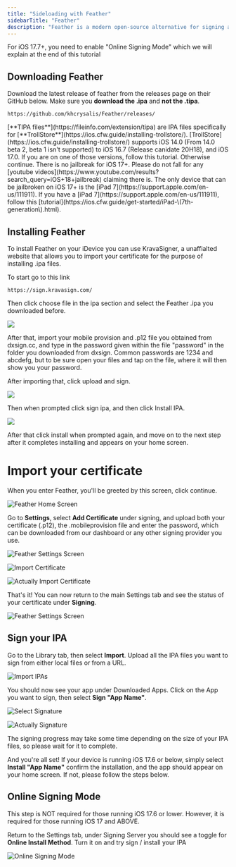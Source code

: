```yaml
---
title: "Sideloading with Feather"
sidebarTitle: "Feather"
description: "Feather is a modern open-source alternative for signing apps."
---
```


<Note>
  For iOS 17.7+, you need to enable "Online Signing Mode" which we will explain at the end of this tutorial
</Note>

## Downloading Feather

Download the latest release of feather from the releases page on their GitHub below. Make sure you **download the .ipa** and **not the .tipa**.

```
https://github.com/khcrysalis/Feather/releases/
```

<Note>
[**TIPA files**](https://fileinfo.com/extension/tipa) are IPA files specifically for [**TrollStore**](https://ios.cfw.guide/installing-trollstore/). [TrollStore](https://ios.cfw.guide/installing-trollstore/) supports iOS 14.0 (From 14.0 beta 2, beta 1 isn't supported) to iOS 16.7 (Release canidate 20H18), and iOS 17.0. If you are on one of those versions, follow this tutorial. Otherwise continue.
</Note>

<Warning>
  There is no jailbreak for iOS 17+. Please do not fall for any [youtube videos](https://www.youtube.com/results?search_query=iOS+18+jailbreak) claiming there is. The only device that can be jailbroken on iOS 17+ is the [iPad 7](https://support.apple.com/en-us/111911). If you have a [iPad 7](https://support.apple.com/en-us/111911), follow this [tutorial](https://ios.cfw.guide/get-started/iPad-\(7th-generation\).html).
</Warning>

## Installing Feather

To install Feather on your iDevice you can use KravaSigner, a unaffialted website that allows you to import your certificate for the purpose of installing .ipa files.

To start go to this link

```
https://sign.kravasign.com/
```

Then click choose file in the ipa section and select the Feather .ipa you downloaded before.

![](/choosefile.png)

After that, import your mobile provision and .p12 file you obtained from dxsign.cc, and type in the password given within the file "password" in the folder you downloaded from dxsign. Common passwords are 1234 and abcdefg, but to be sure open your files and tap on the file, where it will then show you your password.

After importing that, click upload and sign.

![](/uploadandsign.png)

Then when prompted click sign ipa, and then click Install IPA.

![](/install.png)

After that click install when prompted again, and move on to the next step after it completes installing and appears on your home screen.

# Import your certificate

When you enter Feather, you'll be greeted by this screen, click continue.

![Feather Home Screen](/images/Feather/home_screen.jpeg)

Go to **Settings**, select **Add Certificate** under signing, and upload both your certificate (.p12), the .mobileprovision file and enter the password, which can be downloaded from our dashboard or any other signing provider you use.

![Feather Settings Screen](/images/Feather/settings_screen.jpeg)

![Import Certificate](/images/Feather/import_certificate.jpeg)

![Actually Import Certificate](/images/Feather/actually_import_certificate.jpeg)

That's it! You can now return to the main Settings tab and see the status of your certificate under **Signing**.

![Feather Settings Screen](/images/Feather/settings_screen_with_cert.jpeg)

## Sign your IPA

Go to the Library tab, then select **Import**. Upload all the IPA files you want to sign from either local files or from a URL.

![Import IPAs](/images/Feather/import.jpeg)

You should now see your app under Downloaded Apps. Click on the App you want to sign, then select **Sign "App Name"**.

![Select Signature](/images/Feather/select_signature.jpeg)

![Actually Signature](/images/Feather/signature.jpeg)

The signing progress may take some time depending on the size of your IPA files, so please wait for it to complete.

And you're all set! If your device is running iOS 17.6 or below, simply select **Install "App Name"** confirm the installation, and the app should appear on your home screen. If not, please follow the steps below.

## Online Signing Mode

<Warning>
  This step is NOT required for those running iOS 17.6 or lower. However, it is required for those running iOS 17 and ABOVE.
</Warning>

Return to the Settings tab, under Signing Server you should see a toggle for **Online Install Method**. Turn it on and try sign / install your IPA

![Online Signing Mode](/images/Feather/online-signing.jpeg)